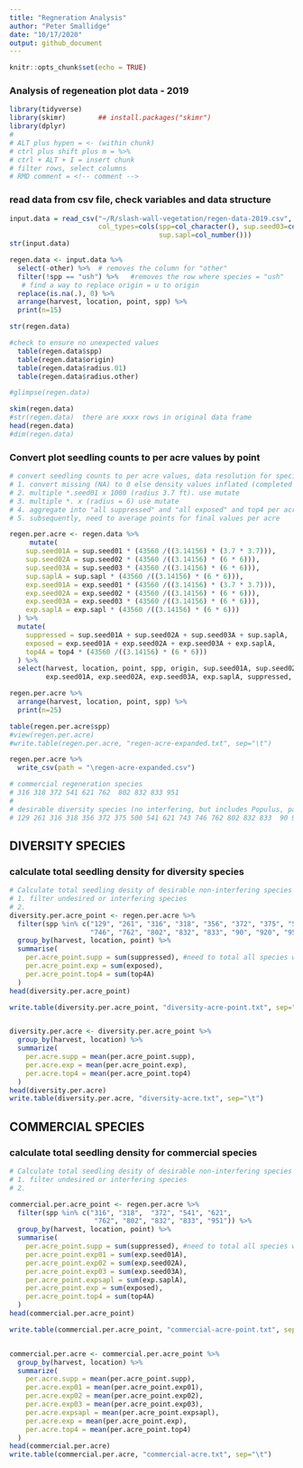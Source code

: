 ```yaml
---
title: "Regneration Analysis"
author: "Peter Smallidge"
date: "10/17/2020"
output: github_document
---
```


```r
knitr::opts_chunk$set(echo = TRUE)
```

### Analysis of regeneation plot data - 2019


```r

library(tidyverse)
library(skimr)        ## install.packages("skimr")
library(dplyr)
#
# ALT plus hypen = <- (within chunk)
# ctrl plus shift plus m = %>% 
# ctrl + ALT + I = insert chunk
# filter rows, select columns
# RMD comment = <!-- comment -->

```



### read data from csv file, check variables and data structure

<!-- note to self: in the "read_csv" code, after the file location the code
for 'col..." etc ensures that the specified column is adjusted to correct data type
the file "cheat sheet data-import" has details -->


```r
input.data = read_csv("~/R/slash-wall-vegetation/regen-data-2019.csv",
                      col_types=cols(spp=col_character(), sup.seed03=col_number(),
                                     sup.sapl=col_number()))
str(input.data)

regen.data <- input.data %>% 
  select(-other) %>%  # removes the column for "other"
  filter(!spp == "ush") %>%   #removes the row where species = "ush"
   # find a way to replace origin = u to origin 
  replace(is.na(.), 0) %>% 
  arrange(harvest, location, point, spp) %>% 
  print(n=15)

str(regen.data)

#check to ensure no unexpected values
  table(regen.data$spp)
  table(regen.data$origin)
  table(regen.data$radius.01)
  table(regen.data$radius.other)

#glimpse(regen.data)

skim(regen.data)
#str(regen.data)  there are xxxx rows in original data frame
head(regen.data)
#dim(regen.data)

```

### Convert plot seedling counts to per acre values by point

```r
# convert seedling counts to per acre values, data resolution for species by plot
# 1. convert missing (NA) to 0 else density values inflated (completed in previous chunk)
# 2. multiple *.seed01 x 1000 (radius 3.7 ft). use mutate
# 3. multiple *. x (radius = 6) use mutate
# 4. aggregate into "all suppressed" and "all exposed" and top4 per acre for each point
# 5. subsequently, need to average points for final values per acre

regen.per.acre <- regen.data %>% 
     mutate(
    sup.seed01A = sup.seed01 * (43560 /((3.14156) * (3.7 * 3.7))),
    sup.seed02A = sup.seed02 * (43560 /((3.14156) * (6 * 6))),
    sup.seed03A = sup.seed03 * (43560 /((3.14156) * (6 * 6))),
    sup.saplA = sup.sapl * (43560 /((3.14156) * (6 * 6))),
    exp.seed01A = exp.seed01 * (43560 /((3.14156) * (3.7 * 3.7))),
    exp.seed02A = exp.seed02 * (43560 /((3.14156) * (6 * 6))),
    exp.seed03A = exp.seed03 * (43560 /((3.14156) * (6 * 6))),
    exp.saplA = exp.sapl * (43560 /((3.14156) * (6 * 6)))
  ) %>% 
  mutate(
    suppressed = sup.seed01A + sup.seed02A + sup.seed03A + sup.saplA,
    exposed = exp.seed01A + exp.seed02A + exp.seed03A + exp.saplA,
    top4A = top4 * (43560 /((3.14156) * (6 * 6))) 
  ) %>% 
  select(harvest, location, point, spp, origin, sup.seed01A, sup.seed02A, sup.seed03A, sup.saplA,
         exp.seed01A, exp.seed02A, exp.seed03A, exp.saplA, suppressed, exposed, top4A)

regen.per.acre %>% 
  arrange(harvest, location, point, spp) %>% 
  print(n=25)

table(regen.per.acre$spp)
#view(regen.per.acre)
#write.table(regen.per.acre, "regen-acre-expanded.txt", sep="\t")

regen.per.acre %>% 
  write_csv(path = "\regen-acre-expanded.csv")

# commercial regeneration species
# 316 318 372 541 621 762  802 832 833 951 
# 
# desirable diversity species (no interfering, but includes Populus, paper birch, not pin cherry)
# 129 261 316 318 356 372 375 500 541 621 743 746 762 802 832 833  90 920 951
```

## DIVERSITY SPECIES
### calculate total seedling density for diversity species

```r
# Calculate total seedling desity of desirable non-interfering species
# 1. filter undesired or interfering species
# 2. 
diversity.per.acre_point <- regen.per.acre %>% 
  filter(spp %in% c("129", "261", "316", "318", "356", "372", "375", "500", "541", "621", "743",
                    "746", "762", "802", "832", "833", "90", "920", "951")) %>% 
  group_by(harvest, location, point) %>% 
  summarise(
    per.acre_point.supp = sum(suppressed), #need to total all species within a point
    per.acre_point.exp = sum(exposed),
    per.acre_point.top4 = sum(top4A)
  )
head(diversity.per.acre_point)

write.table(diversity.per.acre_point, "diversity-acre-point.txt", sep="\t")


diversity.per.acre <- diversity.per.acre_point %>% 
  group_by(harvest, location) %>% 
  summarize(
    per.acre.supp = mean(per.acre_point.supp),
    per.acre.exp = mean(per.acre_point.exp),
    per.acre.top4 = mean(per.acre_point.top4)
  )
head(diversity.per.acre)
write.table(diversity.per.acre, "diversity-acre.txt", sep="\t")


```


## COMMERCIAL SPECIES
### calculate total seedling density for commercial species

```r
# Calculate total seedling desity of desirable non-interfering species
# 1. filter undesired or interfering species
# 2. 

commercial.per.acre_point <- regen.per.acre %>% 
  filter(spp %in% c("316", "318",  "372", "541", "621",
                     "762", "802", "832", "833", "951")) %>% 
  group_by(harvest, location, point) %>% 
  summarise(
    per.acre_point.supp = sum(suppressed), #need to total all species within a point
    per.acre_point.exp01 = sum(exp.seed01A),
    per.acre_point.exp02 = sum(exp.seed02A),
    per.acre_point.exp03 = sum(exp.seed03A),
    per.acre_point.expsapl = sum(exp.saplA),
    per.acre_point.exp = sum(exposed),
    per.acre_point.top4 = sum(top4A)
  )
head(commercial.per.acre_point)

write.table(commercial.per.acre_point, "commercial-acre-point.txt", sep="\t")


commercial.per.acre <- commercial.per.acre_point %>% 
  group_by(harvest, location) %>% 
  summarize(
    per.acre.supp = mean(per.acre_point.supp),
    per.acre.exp01 = mean(per.acre_point.exp01),
    per.acre.exp02 = mean(per.acre_point.exp02),
    per.acre.exp03 = mean(per.acre_point.exp03),
    per.acre.expsapl = mean(per.acre_point.expsapl),
    per.acre.exp = mean(per.acre_point.exp),
    per.acre.top4 = mean(per.acre_point.top4)
  )
head(commercial.per.acre)
write.table(commercial.per.acre, "commercial-acre.txt", sep="\t")


```



